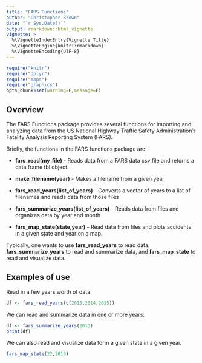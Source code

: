 ---
title: "FARS Functions"
author: "Christopher Brown"
date: "`r Sys.Date()`"
output: rmarkdown::html_vignette
vignette: >
  %\VignetteIndexEntry{Vignette Title}
  %\VignetteEngine{knitr::rmarkdown}
  %\VignetteEncoding{UTF-8}
---

```{r "setup", include=FALSE}
require("knitr")
require("dplyr")
require("maps")
require("graphics")
opts_chunk$set(warning=F,message=F)
```

## Overview
The FARS Functions package provides several functions for importing
and analyzing data from the US National Highway Traffic Safety Administration's Fatality Analysis Reporting System (FARS).

Briefly, the functions in the FARS functions package are:

* **fars_read(my_file)** - Reads data from a FARS data csv file and returns a data frame tbl object.

* **make_filename(year)** - Makes a filename from a given year

* **fars_read_years(list_of_years)** - Converts a vector of years to a list of filenames and reads data from those files

* **fars_summarize_years(list_of_years)** - Reads data from files and organizes data by year and month

* **fars_map_state(state,year)** - Read data from files and plots accidents in a given state and year on a map.

Typically, one wants to use **fars_read_years** to read data, **fars_summarize_years** to read and summarize data, and **fars_map_state** to read and visualize data.

## Examples of use

Read in a few years worth of data.
```{r eval=FALSE}
df <- fars_read_years(c(2013,2014,2015))
```
We can read and summarize data in one or more years:
```{r eval=FALSE}
df <- fars_summarize_years(2013)
print(df)
```
We can also read and visualize data form a given state in a given year.
```{r eval=FALSE}
fars_map_state(22,2013)
```
